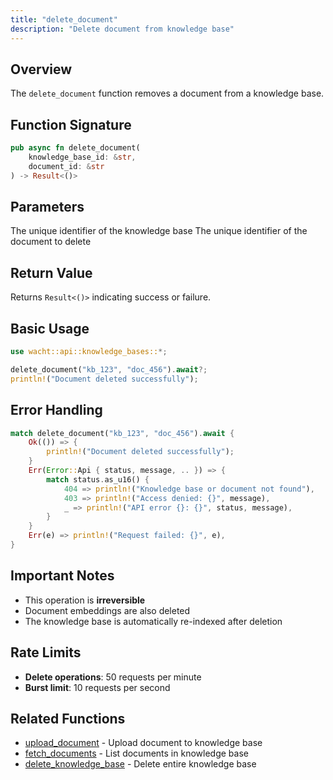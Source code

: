 ```yaml
---
title: "delete_document"
description: "Delete document from knowledge base"
---
```


## Overview

The `delete_document` function removes a document from a knowledge base.

## Function Signature

```rust
pub async fn delete_document(
    knowledge_base_id: &str,
    document_id: &str
) -> Result<()>
```

## Parameters

<ParamField path="knowledge_base_id" type="&str" required>
  The unique identifier of the knowledge base
</ParamField>

<ParamField path="document_id" type="&str" required>
  The unique identifier of the document to delete
</ParamField>

## Return Value

Returns `Result<()>` indicating success or failure.

## Basic Usage

```rust
use wacht::api::knowledge_bases::*;

delete_document("kb_123", "doc_456").await?;
println!("Document deleted successfully");
```

## Error Handling

```rust
match delete_document("kb_123", "doc_456").await {
    Ok(()) => {
        println!("Document deleted successfully");
    }
    Err(Error::Api { status, message, .. }) => {
        match status.as_u16() {
            404 => println!("Knowledge base or document not found"),
            403 => println!("Access denied: {}", message),
            _ => println!("API error {}: {}", status, message),
        }
    }
    Err(e) => println!("Request failed: {}", e),
}
```

## Important Notes

- This operation is **irreversible**
- Document embeddings are also deleted
- The knowledge base is automatically re-indexed after deletion

## Rate Limits

- **Delete operations**: 50 requests per minute
- **Burst limit**: 10 requests per second

## Related Functions

- [upload_document](upload-document) - Upload document to knowledge base
- [fetch_documents](fetch-documents) - List documents in knowledge base
- [delete_knowledge_base](delete-knowledge-base) - Delete entire knowledge base
